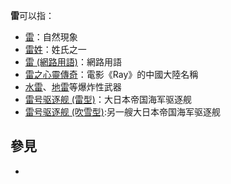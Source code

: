 '''雷'''可以指：

* [[雷|雷]]：自然現象
* [[雷姓|雷姓]]：姓氏之一
* [[雷_(網路用語)|雷 (網路用語)]]：網路用語
* [[雷之心靈傳奇|雷之心靈傳奇]]：電影《Ray》的中國大陸名稱
* [[水雷|水雷]]、[[地雷|地雷]]等爆炸性武器
* [[雷号驱逐舰_(雷型)|雷号驱逐舰 (雷型)]]：大日本帝国海军驱逐舰
* [[雷号驱逐舰_(吹雪型)|雷号驱逐舰 (吹雪型)]]:另一艘大日本帝国海军驱逐舰

== 參見 ==
* {{Lookfrom|雷}}

{{消歧義|L|Cat=一字消歧義}}